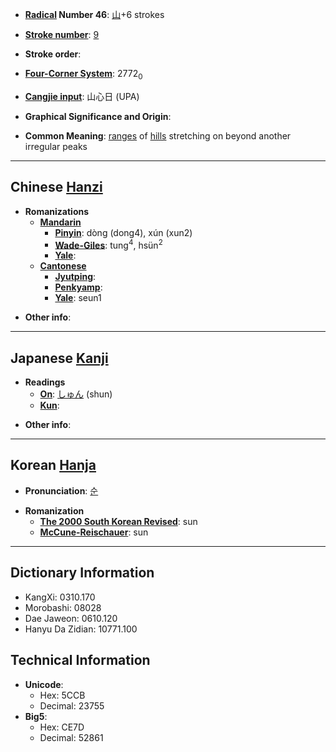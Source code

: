* '''[[Wiktionary:Chinese radical index| Radical]] Number 46''': [[Wiktionary:Chinese radical index 山|山]]+6 strokes

* '''[[Wiktionary:Chinese total strokes index|Stroke number]]''': [[Wiktionary:Chinese total strokes index 9|9]]

* '''Stroke order''': 

* '''[[Wiktionary:Chinese four corner index|Four-Corner System]]''': 2772<sub>0</sub>

* '''[[Wiktionary:Chinese Cangjie index|Cangjie input]]''': 山心日 (UPA)

* '''Graphical Significance and Origin''': 

* '''Common Meaning''': [[range]]s of [[hill]]s stretching on beyond another irregular peaks

----

== Chinese [[Hanzi]] ==

* '''Romanizations'''
** '''[[Mandarin]]'''
*** '''[[Pinyin]]''': dòng (dong4), xún (xun2)
*** '''[[Wade-Giles]]''': tung<sup>4</sup>, hsün<sup>2</sup>
*** '''[[Yale]]''': 
** '''[[Cantonese]]'''
*** '''[[Jyutping]]''':
*** '''[[Penkyamp]]''': 
*** '''[[Yale]]''': seun1

* '''Other info''': 

----

== Japanese [[Kanji]] ==

* '''Readings'''
** '''[[On]]''': [[しゅん]] (shun)
** '''[[Kun]]''': 

* '''Other info''':  

----

== Korean [[Hanja]] ==

* '''Pronunciation''': [[순]]

* '''Romanization'''
** '''[[The 2000 South Korean Revised Romanization|The 2000 South Korean Revised]]''': sun
** '''[[McCune-Reischauer]]''': sun

----

== Dictionary Information ==

* KangXi: 0310.170
* Morobashi: 08028
* Dae Jaweon: 0610.120
* Hanyu Da Zidian: 10771.100

== Technical Information ==

* '''Unicode''':
** Hex: 5CCB
** Decimal: 23755
* '''Big5''':
** Hex: CE7D
** Decimal: 52861